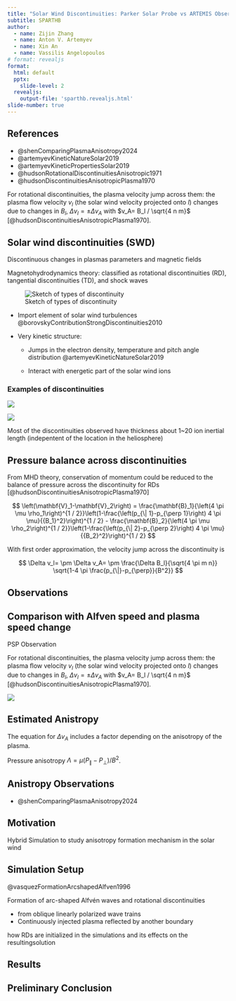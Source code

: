 ```yaml
---
title: "Solar Wind Discontinuities: Parker Solar Probe vs ARTEMIS Observations"
subtitle: SPARTHB
author:
  - name: Zijin Zhang
  - name: Anton V. Artemyev
  - name: Xin An
  - name: Vassilis Angelopoulos
# format: revealjs
format:
  html: default
  pptx:
    slide-level: 2
  revealjs:
    output-file: 'sparthb.revealjs.html'
slide-number: true
---
```


## References

- @shenComparingPlasmaAnisotropy2024
- @artemyevKineticNatureSolar2019
- @artemyevKineticPropertiesSolar2019
- @hudsonRotationalDiscontinuitiesAnisotropic1971
- @hudsonDiscontinuitiesAnisotropicPlasma1970

For rotational discontinuities, the plasma velocity jump across them: the plasma ﬂow velocity $v_l$ (the solar wind velocity projected onto $l$) changes due to changes in $B_l$, $Δv_l=±Δv_A$ with $v_A= B_l / \sqrt{4 n m}$ [@hudsonDiscontinuitiesAnisotropicPlasma1970].

## Solar wind discontinuities (SWD)

Discontinuous changes in plasmas parameters and magnetic fields

Magnetohydrodynamics theory: classified as rotational discontinuities (RD), tangential discontinuities (TD), and shock waves

![Sketch of types of discontinuity](../figures/discontinuity.jpeg)

- Import element of solar wind turbulences @borovskyContributionStrongDiscontinuities2010

- Very kinetic structure:

  - Jumps in the electron density, temperature and pitch angle distribution @artemyevKineticNatureSolar2019

  - Interact with energetic part of the solar wind ions

### Examples of discontinuities

![](../figures/psp_e2_example.png)

![](../figures/themis_e2_examples.png)

Most of the discontinuities observed have thickness about 1~20 ion inertial length (indepentent of the location in the heliosphere)

<!-- 
In general discontinuities observed by PSP have the following properties:

- shorter duration (1~5 secs)
  
  compared with 5-10 secs

- large current density (100-1000 nA/m^2)
  
  compared with 1-10 nA/m^2 
-->

## Pressure balance across discontinuities

From MHD theory, conservation of momentum could be reduced to the balance of pressure across the discontinuity for RDs [@hudsonDiscontinuitiesAnisotropicPlasma1970]

$$
\left(\mathbf{V}_1-\mathbf{V}_2\right)
=
\frac{\mathbf{B}_1}{\left(4 \pi \mu \rho_1\right)^{1 / 2}}\left(1-\frac{\left(p_{\| 1}-p_{\perp 1}\right) 4 \pi \mu}{{B_1}^2}\right)^{1 / 2}
-
\frac{\mathbf{B}_2}{\left(4 \pi \mu \rho_2\right)^{1 / 2}}\left(1-\frac{\left(p_{\| 2}-p_{\perp 2}\right) 4 \pi \mu}{{B_2}^2}\right)^{1 / 2}
$$

With first order approximation, the velocity jump across the discontinuity is

$$
\Delta v_l= \pm \Delta v_A= \pm \frac{\Delta B_l}{\sqrt{4 \pi m n}} \sqrt{1-4 \pi \frac{p_{\|}-p_{\perp}}{B^2}}
$$

<!-- anisotropy=pl.col("pressure_perp") / pl.col("pressure_parp") -->
<!-- Aa = T⊥,a∕T∥,a  -->

## Observations



## Comparison with Alfven speed and plasma speed change

PSP Observation 

For rotational discontinuities, the plasma velocity jump across them: the plasma ﬂow velocity $v_l$ (the solar wind velocity projected onto $l$) changes due to changes in $B_l$, $Δv_l=±Δv_A$ with $v_A= B_l / \sqrt{4 n m}$ [@hudsonDiscontinuitiesAnisotropicPlasma1970].

![](../figures/dvl.spi_n_spi.png)


## Estimated Anistropy

The equation for $Δv_A$ includes a factor depending on the anisotropy of the plasma.

Pressure anisotropy $Λ = \mu (P_∥ - P_⊥) / B^2$.

## Anistropy Observations

- @shenComparingPlasmaAnisotropy2024

## Motivation

Hybrid Simulation to study anisotropy formation mechanism in the solar wind

## Simulation Setup

@vasquezFormationArcshapedAlfven1996

Formation of arc-shaped Alfvén waves and rotational discontinuities 

- from oblique linearly polarized wave trains
- Continuously injected plasma reflected by another boundary

how RDs are initialized in the simulations and its effects on the resultingsolution

<!-- Ideally, it is desirableto specifythe boundaryconditionsfar upstreamand downstreamof the discontinuityand let the plasmadetermintehestructur -->

## Results

## Preliminary Conclusion